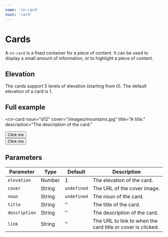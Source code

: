 ```yaml
---
name: 'cn-card'
noun: 'card'
---
```


# Cards

A `cn-card` is a fixed container for a piece of content. It can be used to display a
small amount of information, or to highlight a piece of content.

<section class="flex flex-no-wrap">
  <cn-card 
    title="101"
    description="A Card"
    noun="fox">
  </cn-card>
  <cn-card
    title="102"
    elevation="2"
    noun="mekanismi"
    description="A Second Card">
  </cn-card>
  <cn-card 
    title="203"
    elevation="3"
    noun="card"
    description="A Third one">
  </cn-card>
</section>

## Elevation

The cards support 5 levels of elevation (starting from 0). The default elevation of a card is 1.


<CnCardElevationDemo/>

## Full example

<cn-card
  noun="d12"
  cover="/images/mountains.jpg"
  title="A title."
  description="The description of the card."
>
  <div slot="actions" class="flex">
    <cn-icon noun="mekanismi"></cn-icon>
    <button>Click me</button>
    <div style="flex-grow: 1"></div>
    <button class="text">Click me</button>
  </div>
</cn-card>

## Parameters

| Parameter | Type | Default | Description |
| --- | --- | --- | --- |
| `elevation` | Number | 1 | The elevation of the card. |
| `cover` | String | `undefined` | The URL of the cover image. |
| `noun` | String | `undefined` | The noun of the card. |
| `title` | String | '' | The title of the card. |
| `description` | String | '' | The description of the card. |
| `link` | String | '' | The URL to link to when the card title or cover is clicked. |
